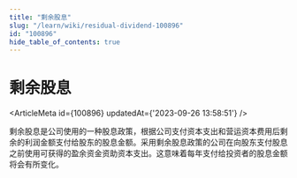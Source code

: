 ```yaml
---
title: "剩余股息"
slug: "/learn/wiki/residual-dividend-100896"
id: "100896"
hide_table_of_contents: true
---
```



# 剩余股息

<ArticleMeta id={100896} updatedAt={'2023-09-26 13:58:51'} />
<div className='border-solid border-b border-t-0 my-4 border-[var(--ifm-color-gray-300)]' />

剩余股息是公司使用的一种股息政策，根据公司支付资本支出和营运资本费用后剩余的利润金额支付给股东的股息金额。采用剩余股息政策的公司在向股东支付股息之前使用可获得的盈余资金资助资本支出。这意味着每年支付给投资者的股息金额将会有所变化。

